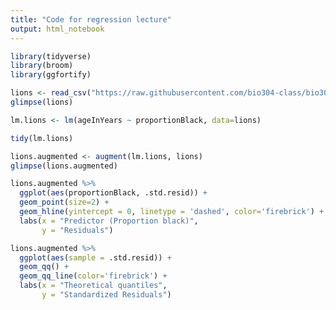 ```yaml
---
title: "Code for regression lecture"
output: html_notebook
---
```



```r
library(tidyverse)
library(broom)
library(ggfortify)
```

```r
lions <- read_csv("https://raw.githubusercontent.com/bio304-class/bio304-course-notes/master/datasets/ABD-lion-noses.csv")
glimpse(lions)
```

```r
lm.lions <- lm(ageInYears ~ proportionBlack, data=lions)
```

```r
tidy(lm.lions)
```

```r
lions.augmented <- augment(lm.lions, lions)
glimpse(lions.augmented)
```

```r
lions.augmented %>%
  ggplot(aes(proportionBlack, .std.resid)) + 
  geom_point(size=2) + 
  geom_hline(yintercept = 0, linetype = 'dashed', color='firebrick') +
  labs(x = "Predictor (Proportion black)",
       y = "Residuals") 
```



```r
lions.augmented %>%
  ggplot(aes(sample = .std.resid)) + 
  geom_qq() + 
  geom_qq_line(color='firebrick') + 
  labs(x = "Theoretical quantiles",
       y = "Standardized Residuals") 
```

